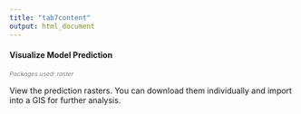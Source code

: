 ```yaml
---
title: "tab7content"
output: html_document
---
```

#### Visualize Model Prediction  
<span style="color:gray; font-size:8pt; font-style:italic">Packages used: raster</span>  

View the prediction rasters. You can download them individually and import into a GIS for further analysis.
